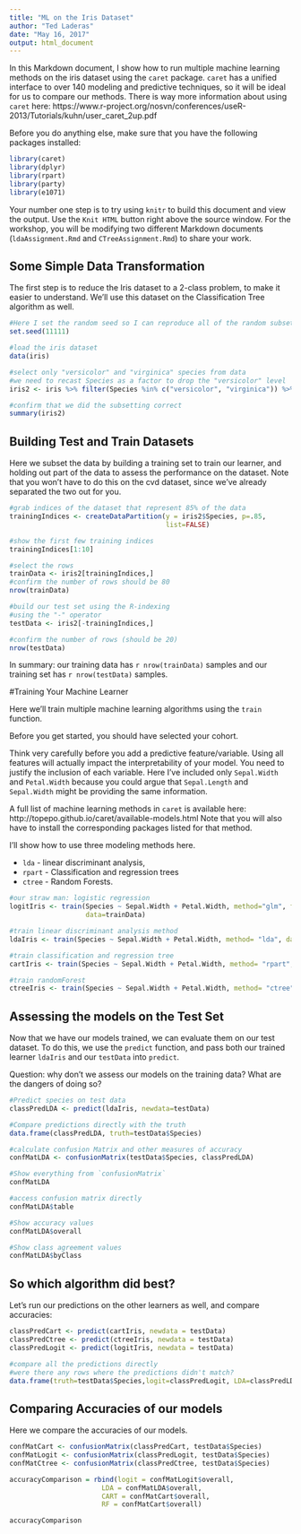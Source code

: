 ```yaml
---
title: "ML on the Iris Dataset"
author: "Ted Laderas"
date: "May 16, 2017"
output: html_document
---
```


In this Markdown document, I show how to run multiple machine learning methods on the iris dataset using the `caret` package. `caret` has a unified interface to over 140 modeling and predictive techniques, so it will be ideal for us to compare our methods. There is way more information about using `caret` here: https://www.r-project.org/nosvn/conferences/useR-2013/Tutorials/kuhn/user_caret_2up.pdf

Before you do anything else, make sure that you have the following packages installed:

```r
library(caret)
library(dplyr)
library(rpart)
library(party)
library(e1071)
```

Your number one step is to try using `knitr` to build this document and view the output. Use the `Knit HTML` button right above the source window. For the workshop, you will be modifying two different Markdown documents (`ldaAssignment.Rmd` and `CTreeAssignment.Rmd`) to share your work.

## Some Simple Data Transformation

The first step is to reduce the Iris dataset to a 2-class problem, to make it easier to understand. We'll use this dataset on the Classification Tree algorithm as well.

```r
#Here I set the random seed so I can reproduce all of the random subsetting
set.seed(11111)

#load the iris dataset
data(iris)

#select only "versicolor" and "virginica" species from data
#we need to recast Species as a factor to drop the "versicolor" level
iris2 <- iris %>% filter(Species %in% c("versicolor", "virginica")) %>% mutate(Species = factor(Species))

#confirm that we did the subsetting correct
summary(iris2)
```

## Building Test and Train Datasets

Here we subset the data by building a training set to train our learner, and holding out part of the  data to assess the performance on the dataset. Note that you won't have to do this on the cvd dataset, since we've already separated the two out for you. 

```r
#grab indices of the dataset that represent 85% of the data
trainingIndices <- createDataPartition(y = iris2$Species, p=.85,
                                       list=FALSE)

#show the first few training indices
trainingIndices[1:10]

#select the rows
trainData <- iris2[trainingIndices,]
#confirm the number of rows should be 80
nrow(trainData)

#build our test set using the R-indexing
#using the "-" operator
testData <- iris2[-trainingIndices,]

#confirm the number of rows (should be 20)
nrow(testData)
```

In summary: our training data has `r nrow(trainData)` samples and our training set has `r nrow(testData)` samples.

#Training Your Machine Learner

Here we'll train multiple machine learning algorithms using the `train` function.

Before you get started, you should have selected your cohort.

Think very carefully before you add a predictive feature/variable. Using all features will actually impact the interpretability of your model. You need to justify the inclusion of each variable. Here I've included only `Sepal.Width` and `Petal.Width` because you could argue that `Sepal.Length` and `Sepal.Width` might be providing the same information.

A full list of machine learning methods in `caret` is available here: http://topepo.github.io/caret/available-models.html Note that you will also have to install the corresponding packages listed for that method.

I'll show how to use three modeling methods here.  

  + `lda` - linear discriminant analysis, 
  + `rpart` - Classification and regression trees 
  + `ctree` - Random Forests.

```r
#our straw man: logistic regression
logitIris <- train(Species ~ Sepal.Width + Petal.Width, method="glm", family="binomial",
                   data=trainData)

#train linear discriminant analysis method
ldaIris <- train(Species ~ Sepal.Width + Petal.Width, method= "lda", data=trainData)

#train classification and regression tree
cartIris <- train(Species ~ Sepal.Width + Petal.Width, method= "rpart", data=trainData)

#train randomForest
ctreeIris <- train(Species ~ Sepal.Width + Petal.Width, method= "ctree", data=trainData)
```

## Assessing the models on the Test Set

Now that we have our models trained, we can evaluate them on our test dataset. To do this, we use the `predict` function, and pass both our trained learner `ldaIris` and our `testData` into `predict`.

Question: why don't we assess our models on the training data? What are the dangers of doing so?

```r
#Predict species on test data
classPredLDA <- predict(ldaIris, newdata=testData)

#Compare predictions directly with the truth
data.frame(classPredLDA, truth=testData$Species)

#calculate confusion Matrix and other measures of accuracy
confMatLDA <- confusionMatrix(testData$Species, classPredLDA)

#Show everything from `confusionMatrix`
confMatLDA

#access confusion matrix directly
confMatLDA$table

#Show accuracy values
confMatLDA$overall

#Show class agreement values
confMatLDA$byClass
```

## So which algorithm did best?

Let's run our predictions on the other learners as well, and compare accuracies:

```r
classPredCart <- predict(cartIris, newdata = testData)
classPredCtree <- predict(ctreeIris, newdata = testData)
classPredLogit <- predict(logitIris, newdata = testData)

#compare all the predictions directly
#were there any rows where the predictions didn't match?
data.frame(truth=testData$Species,logit=classPredLogit, LDA=classPredLDA, CART=classPredCart, CTREE=classPredCtree)
```

## Comparing Accuracies of our models

Here we compare the accuracies of our models.

```r
confMatCart <- confusionMatrix(classPredCart, testData$Species)
confMatLogit <- confusionMatrix(classPredLogit, testData$Species)
confMatCtree <- confusionMatrix(classPredCtree, testData$Species)

accuracyComparison = rbind(logit = confMatLogit$overall,
                       LDA = confMatLDA$overall,
                       CART = confMatCart$overall,
                       RF = confMatCart$overall)

accuracyComparison
```